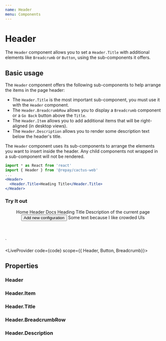 ```yaml
---
name: Header
menu: Components
---
```



# Header

The `Header` component allows you to set a `Header.Title` with additional elements like `Breadcrumb` or `Button`, using the sub-components it offers.

## Basic usage

The `Header` component offers the following sub-components to help arrange the items in the page header:
  - The `Header.Title` is the most important sub-component, you must use it with the `Header` component.
  - The `Header.BreadcrumbRow` allows you to display a `Breadcrumb` component or a `Go Back` button above the `Title`.
  - The `Header.Item` allows you to add additional items that will be right-aligned (in desktop views).
  - The `Header.Description` allows you to render some description text below the header's title.

The `Header` component uses its sub-components to arrange the elements you want to insert inside the header. Any child components not wrapped in a sub-component will not be rendered.

```jsx
import * as React from 'react'
import { Header } from '@repay/cactus-web'
...
<Header>
  <Header.Title>Heading Title</Header.Title>
</Header>
```

### Try It out

<Header>
  <Header.BreadcrumbRow>
    <Breadcrumb>
      <Breadcrumb.Item href="/">Home</Breadcrumb.Item>
      <Breadcrumb.Active>Header Docs</Breadcrumb.Active>
    </Breadcrumb>
  </Header.BreadcrumbRow>
  <Header.Title>Heading Title</Header.Title>
  <Header.Description>Description of the current page</Header.Description>
  <Header.Item>
    <Button variant="action">
      Add new configuration
    </Button>
  </Header.Item>
  <Header.Item>Some text because I like crowded UIs</Header.Item>
</Header>
`

<LiveProvider code={code} scope={{ Header, Button, Breadcrumb}}>
  <LiveEditor style={livePreviewStyle} />
  <LiveError />
  <LivePreview />
</LiveProvider>

## Properties

### Header

<PropsTable of={Header} />

### Header.Item

<PropsTable of={Header} staticProp="HeaderItem" />

### Header.Title

<PropsTable of={Header} staticProp="HeaderTitle" />

### Header.BreadcrumbRow

<PropsTable of={Header} staticProp="HeaderBreadcrumbRow" />

### Header.Description
<PropsTable of={Header} staticProp="HeaderDescription" />
